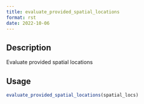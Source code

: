 ```yaml
--- 
title: evaluate_provided_spatial_locations 
format: rst 
date: 2022-10-06 
--- 
```


## Description

Evaluate provided spatial locations


## Usage

```r
evaluate_provided_spatial_locations(spatial_locs)
```


